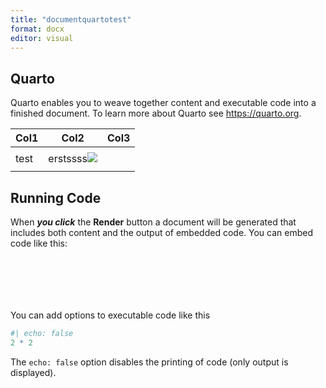 ```yaml
---
title: "documentquartotest"
format: docx
editor: visual
---
```


## Quarto

Quarto enables you to weave together content and executable code into a finished document. To learn more about Quarto see <https://quarto.org>.

| Col1 | Col2                                     | Col3 |
|------|------------------------------------------|------|
|      |                                          |      |
| test | erstssss![](Downloads/RvsPython (1).png) |      |
|      |                                          |      |

## Running Code

When ***you click*** the **Render** button a document will be generated that includes both content and the output of embedded code. You can embed code like this:

```r
```

```r

```

```r

```

```r

```

```r

```

```1
```

You can add options to executable code like this

```r
#| echo: false
2 * 2
```

The `echo: false` option disables the printing of code (only output is displayed).
